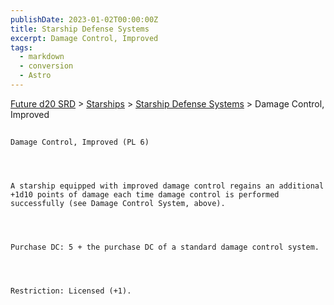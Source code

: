 ```yaml
---
publishDate: 2023-01-02T00:00:00Z
title: Starship Defense Systems
excerpt: Damage Control, Improved
tags:
  - markdown
  - conversion
  - Astro
---
```







[Future d20 SRD](/#futureD20)
     > [Starships](future-d20-srd-starships-index)
     > [Starship Defense Systems](future-d20-srd-starships-starship-defense-systems-index)
     > Damage Control, Improved
    




## 
    Damage Control, Improved (PL 6)
   



    A starship equipped with improved damage control regains an additional +1d10 points of damage each time damage control is performed successfully (see Damage Control System, above).
   



    Purchase DC: 5 + the purchase DC of a standard damage control system.
   



    Restriction: Licensed (+1).
   






